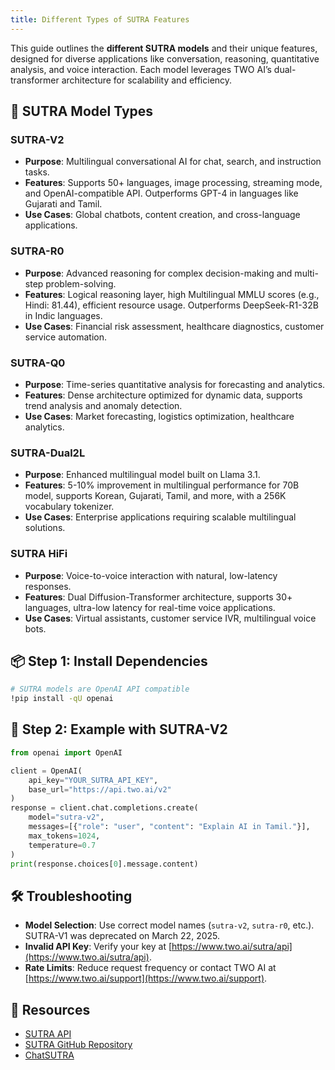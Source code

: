 ```yaml
---
title: Different Types of SUTRA Features
---
```


This guide outlines the **different SUTRA models** and their unique features, designed for diverse applications like conversation, reasoning, quantitative analysis, and voice interaction. Each model leverages TWO AI’s dual-transformer architecture for scalability and efficiency.

## 🌟 SUTRA Model Types

### SUTRA-V2

- **Purpose**: Multilingual conversational AI for chat, search, and instruction tasks.
- **Features**: Supports 50+ languages, image processing, streaming mode, and OpenAI-compatible API. Outperforms GPT-4 in languages like Gujarati and Tamil.[](https://www.deeplearning.ai/the-batch/startup-two-ai-launches-sutra-a-multilingual-model-for-south-asian-markets/)[](https://www.two.ai/blog/sutra-v2-is-here)
- **Use Cases**: Global chatbots, content creation, and cross-language applications.

### SUTRA-R0

- **Purpose**: Advanced reasoning for complex decision-making and multi-step problem-solving.
- **Features**: Logical reasoning layer, high Multilingual MMLU scores (e.g., Hindi: 81.44), efficient resource usage. Outperforms DeepSeek-R1-32B in Indic languages.[](https://www.analyticsvidhya.com/blog/2025/02/sutra-r0/)[](https://analyticsindiamag.com/ai-news-updates/jio-backed-two-ai-launches-multilingual-reasoning-model-sutra-r0/)
- **Use Cases**: Financial risk assessment, healthcare diagnostics, customer service automation.

### SUTRA-Q0

- **Purpose**: Time-series quantitative analysis for forecasting and analytics.
- **Features**: Dense architecture optimized for dynamic data, supports trend analysis and anomaly detection.[](https://www.two.ai/sutra)
- **Use Cases**: Market forecasting, logistics optimization, healthcare analytics.

### SUTRA-Dual2L

- **Purpose**: Enhanced multilingual model built on Llama 3.1.
- **Features**: 5-10% improvement in multilingual performance for 70B model, supports Korean, Gujarati, Tamil, and more, with a 256K vocabulary tokenizer.[](https://analyticsindiamag.com/ai-news-updates/two-announces-sutra-dual2l-a-multilingual-ai-model-using-llama-3-1/)
- **Use Cases**: Enterprise applications requiring scalable multilingual solutions.

### SUTRA HiFi

- **Purpose**: Voice-to-voice interaction with natural, low-latency responses.
- **Features**: Dual Diffusion-Transformer architecture, supports 30+ languages, ultra-low latency for real-time voice applications.[](https://analyticsindiamag.com/ai-news-updates/jio-backed-two-ai-launches-multilingual-voice-model-sutra-hifi/)
- **Use Cases**: Virtual assistants, customer service IVR, multilingual voice bots.

## 📦 Step 1: Install Dependencies

```bash
# SUTRA models are OpenAI API compatible
!pip install -qU openai
```

## 🔐 Step 2: Example with SUTRA-V2

```python
from openai import OpenAI

client = OpenAI(
    api_key="YOUR_SUTRA_API_KEY",
    base_url="https://api.two.ai/v2"
)
response = client.chat.completions.create(
    model="sutra-v2",
    messages=[{"role": "user", "content": "Explain AI in Tamil."}],
    max_tokens=1024,
    temperature=0.7
)
print(response.choices[0].message.content)
```

## 🛠 Troubleshooting

- **Model Selection**: Use correct model names (`sutra-v2`, `sutra-r0`, etc.). SUTRA-V1 was deprecated on March 22, 2025.[](https://www.two.ai/blog/sutra-v2-is-here)
- **Invalid API Key**: Verify your key at [https://www.two.ai/sutra/api](https://www.two.ai/sutra/api).
- **Rate Limits**: Reduce request frequency or contact TWO AI at [https://www.two.ai/support](https://www.two.ai/support).

## 📎 Resources

- [SUTRA API](https://www.two.ai/sutra/api)
- [SUTRA GitHub Repository](https://github.com/sutra-dev/sutra-cookbook)
- [ChatSUTRA](https://chat.two.ai)
